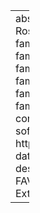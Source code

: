 ---
abstract: ''
author:
- name:
    family: Rosenfelder
    given: Ingrid
- name:
    family: Fruehwald
    given: Josef
- name:
    family: Evanini
    given: Keelan
- name:
    family: Seyfarth
    given: Scott
- name:
    family: Gorman
    given: Kyle
- name:
    family: Prichard
    given: Hilary
- name:
    family: Yuan
    given: Jiahong
citation:
  container-title: ''
  issued: '2015'
  type: software
  url: http://dx.doi.org/10.5281/zenodo.9846
date: '2015'
date-format: YYYY
description: ''
params:
  notes: ''
title: FAVE (Forced Alignment and Vowel Extraction) 1.2.2

---